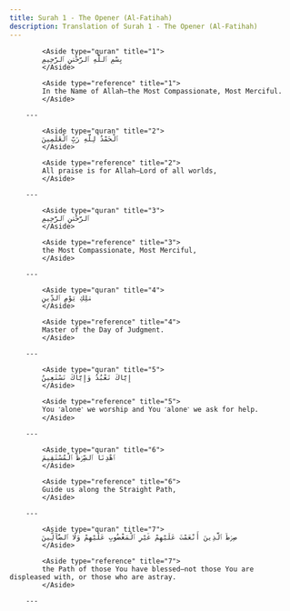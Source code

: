 ```yaml
---
title: Surah 1 - The Opener (Al-Fatihah)
description: Translation of Surah 1 - The Opener (Al-Fatihah)
---
```





            <Aside type="quran" title="1">
            بِسْمِ ٱللَّهِ ٱلرَّحْمَٰنِ ٱلرَّحِيمِ
            </Aside>

            <Aside type="reference" title="1">
            In the Name of Allah—the Most Compassionate, Most Merciful.
            </Aside>

        ---
        
            <Aside type="quran" title="2">
            ٱلْحَمْدُ لِلَّهِ رَبِّ ٱلْعَٰلَمِينَ
            </Aside>

            <Aside type="reference" title="2">
            All praise is for Allah—Lord of all worlds,
            </Aside>

        ---
        
            <Aside type="quran" title="3">
            ٱلرَّحْمَٰنِ ٱلرَّحِيمِ
            </Aside>

            <Aside type="reference" title="3">
            the Most Compassionate, Most Merciful,
            </Aside>

        ---
        
            <Aside type="quran" title="4">
            مَٰلِكِ يَوْمِ ٱلدِّينِ
            </Aside>

            <Aside type="reference" title="4">
            Master of the Day of Judgment.
            </Aside>

        ---
        
            <Aside type="quran" title="5">
            إِيَّاكَ نَعْبُدُ وَإِيَّاكَ نَسْتَعِينُ
            </Aside>

            <Aside type="reference" title="5">
            You ˹alone˺ we worship and You ˹alone˺ we ask for help.
            </Aside>

        ---
        
            <Aside type="quran" title="6">
            ٱهْدِنَا ٱلصِّرَٰطَ ٱلْمُسْتَقِيمَ
            </Aside>

            <Aside type="reference" title="6">
            Guide us along the Straight Path,
            </Aside>

        ---
        
            <Aside type="quran" title="7">
            صِرَٰطَ ٱلَّذِينَ أَنْعَمْتَ عَلَيْهِمْ غَيْرِ ٱلْمَغْضُوبِ عَلَيْهِمْ وَلَا ٱلضَّآلِّينَ
            </Aside>

            <Aside type="reference" title="7">
            the Path of those You have blessed—not those You are displeased with, or those who are astray.
            </Aside>

        ---
        